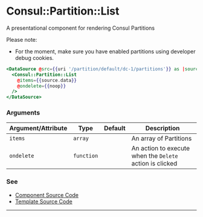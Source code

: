 # Consul::Partition::List

A presentational component for rendering Consul Partitions

Please note: 

- For the moment, make sure you have enabled partitions using developer debug
  cookies.

```hbs preview-template
<DataSource @src={{uri '/partition/default/dc-1/partitions'}} as |source|>
  <Consul::Partition::List
    @items={{source.data}}
    @ondelete={{noop}}
  />
</DataSource>
```


### Arguments

| Argument/Attribute | Type | Default | Description |
| --- | --- | --- | --- |
| `items` | `array` |  | An array of Partitions |
| `ondelete` | `function` |  | An action to execute when the `Delete` action is clicked |

### See

- [Component Source Code](./index.js)
- [Template Source Code](./index.hbs)

---
